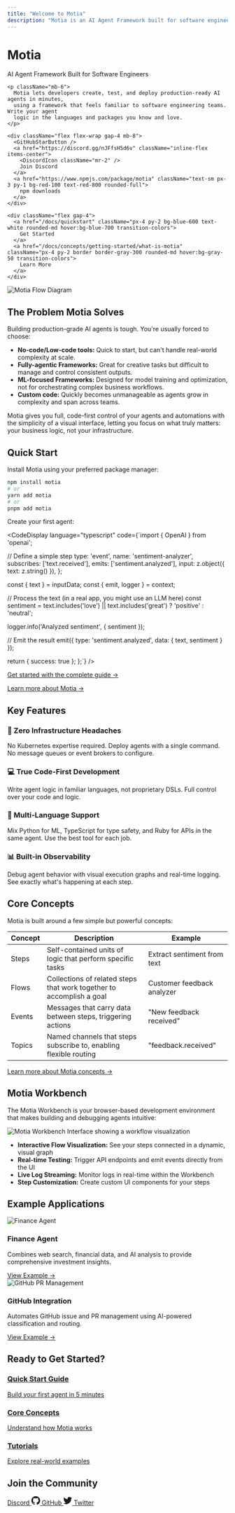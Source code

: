 ```yaml
---
title: "Welcome to Motia"
description: "Motia is an AI Agent Framework built for software engineers, enabling you to create, test, and deploy production-ready AI agents with code-first flexibility"
---
```



<div className="flex flex-col md:flex-row items-center md:items-start gap-8 mb-12">
  <div className="flex-1">
    <h1 className="text-5xl font-bold mb-4">Motia</h1>
    <p className="text-xl mb-6">AI Agent Framework Built for Software Engineers</p>
    
    <p className="mb-6">
      Motia lets developers create, test, and deploy production-ready AI agents in minutes, 
      using a framework that feels familiar to software engineering teams. Write your agent 
      logic in the languages and packages you know and love.
    </p>
    
    <div className="flex flex-wrap gap-4 mb-8">
      <GitHubStarButton />
      <a href="https://discord.gg/nJFfsH5d6v" className="inline-flex items-center">
        <DiscordIcon className="mr-2" />
        Join Discord
      </a>
      <a href="https://www.npmjs.com/package/motia" className="text-sm px-3 py-1 bg-red-100 text-red-800 rounded-full">
        npm downloads
      </a>
    </div>
    
    <div className="flex gap-4">
      <a href="/docs/quickstart" className="px-4 py-2 bg-blue-600 text-white rounded-md hover:bg-blue-700 transition-colors">
        Get Started
      </a>
      <a href="/docs/concepts/getting-started/what-is-motia" className="px-4 py-2 border border-gray-300 rounded-md hover:bg-gray-50 transition-colors">
        Learn More
      </a>
    </div>
  </div>
  
  <div className="flex-1">
    <img 
      src="/images/flow.png" 
      alt="Motia Flow Diagram" 
      className="rounded-lg border border-gray-200 shadow-md"
    />
  </div>
</div>

## The Problem Motia Solves

Building production-grade AI agents is tough. You're usually forced to choose:

- **No-code/Low-code tools:** Quick to start, but can't handle real-world complexity at scale.
- **Fully-agentic Frameworks:** Great for creative tasks but difficult to manage and control consistent outputs.
- **ML-focused Frameworks:** Designed for model training and optimization, not for orchestrating complex business workflows.
- **Custom code:** Quickly becomes unmanageable as agents grow in complexity and span across teams.

Motia gives you full, code-first control of your agents and automations with the simplicity of a visual interface, letting you focus on what truly matters: your business logic, not your infrastructure.

## Quick Start

Install Motia using your preferred package manager:

```bash
npm install motia
# or
yarn add motia
# or
pnpm add motia
```

Create your first agent:

<CodeDisplay
  language="typescript"
  code={`import { OpenAI } from 'openai';

// Define a simple step
  type: 'event',
  name: 'sentiment-analyzer',
  subscribes: ['text.received'],
  emits: ['sentiment.analyzed'],
  input: z.object({ text: z.string() }),
};

  const { text } = inputData;
  const { emit, logger } = context;
  
  // Process the text (in a real app, you might use an LLM here)
  const sentiment = text.includes('love') || text.includes('great') 
    ? 'positive' 
    : 'neutral';
  
  logger.info('Analyzed sentiment', { sentiment });
  
  // Emit the result
  emit({
    type: 'sentiment.analyzed',
    data: { text, sentiment }
  });
  
  return { success: true };
};`}
/>

[Get started with the complete guide →](/docs/quickstart)

<div className="text-center mt-4">
  <a href="/docs/concepts/getting-started/what-is-motia" className="text-blue-600 hover:text-blue-800 font-medium">
    Learn more about Motia →
  </a>
</div>

## Key Features

<div className="grid grid-cols-1 md:grid-cols-2 gap-6 my-8">
  <div className="feature-card p-6 border border-gray-200 rounded-lg">
    <h3 className="text-xl font-semibold mb-2">🚀 Zero Infrastructure Headaches</h3>
    <p>No Kubernetes expertise required. Deploy agents with a single command. No message queues or event brokers to configure.</p>
  </div>
  
  <div className="feature-card p-6 border border-gray-200 rounded-lg">
    <h3 className="text-xl font-semibold mb-2">💻 True Code-First Development</h3>
    <p>Write agent logic in familiar languages, not proprietary DSLs. Full control over your code and logic.</p>
  </div>
  
  <div className="feature-card p-6 border border-gray-200 rounded-lg">
    <h3 className="text-xl font-semibold mb-2">🔀 Multi-Language Support</h3>
    <p>Mix Python for ML, TypeScript for type safety, and Ruby for APIs in the same agent. Use the best tool for each job.</p>
  </div>
  
  <div className="feature-card p-6 border border-gray-200 rounded-lg">
    <h3 className="text-xl font-semibold mb-2">📊 Built-in Observability</h3>
    <p>Debug agent behavior with visual execution graphs and real-time logging. See exactly what's happening at each step.</p>
  </div>
</div>

## Core Concepts

Motia is built around a few simple but powerful concepts:

<div className="overflow-x-auto my-8">
  <table className="w-full border-collapse">
    <thead>
      <tr className="bg-gray-100">
        <th className="border border-gray-300 p-3 text-left">Concept</th>
        <th className="border border-gray-300 p-3 text-left">Description</th>
        <th className="border border-gray-300 p-3 text-left">Example</th>
      </tr>
    </thead>
    <tbody>
      <tr>
        <td className="border border-gray-300 p-3 font-medium">Steps</td>
        <td className="border border-gray-300 p-3">Self-contained units of logic that perform specific tasks</td>
        <td className="border border-gray-300 p-3">Extract sentiment from text</td>
      </tr>
      <tr>
        <td className="border border-gray-300 p-3 font-medium">Flows</td>
        <td className="border border-gray-300 p-3">Collections of related steps that work together to accomplish a goal</td>
        <td className="border border-gray-300 p-3">Customer feedback analyzer</td>
      </tr>
      <tr>
        <td className="border border-gray-300 p-3 font-medium">Events</td>
        <td className="border border-gray-300 p-3">Messages that carry data between steps, triggering actions</td>
        <td className="border border-gray-300 p-3">"New feedback received"</td>
      </tr>
      <tr>
        <td className="border border-gray-300 p-3 font-medium">Topics</td>
        <td className="border border-gray-300 p-3">Named channels that steps subscribe to, enabling flexible routing</td>
        <td className="border border-gray-300 p-3">"feedback.received"</td>
      </tr>
    </tbody>
  </table>
</div>

<div className="text-center mb-8">
  <a href="/docs/concepts/getting-started/what-is-motia" className="text-blue-600 hover:text-blue-800 font-medium">
    Learn more about Motia concepts →
  </a>
</div>

## Motia Workbench

The Motia Workbench is your browser-based development environment that makes building and debugging agents intuitive:

<div className="my-8">
  <img 
    src="/images/gmail-example.png" 
    alt="Motia Workbench Interface showing a workflow visualization" 
    className="rounded-lg border border-gray-200 shadow-md w-full"
  />
</div>

- **Interactive Flow Visualization:** See your steps connected in a dynamic, visual graph
- **Real-time Testing:** Trigger API endpoints and emit events directly from the UI
- **Live Log Streaming:** Monitor logs in real-time within the Workbench
- **Step Customization:** Create custom UI components for your steps

## Example Applications

<div className="grid grid-cols-1 md:grid-cols-2 gap-8 my-8">
  <div className="example-card border border-gray-200 rounded-lg overflow-hidden">
    <img src="/images/examples/finance-agent.png" alt="Finance Agent" className="w-full h-48 object-cover" />
    <div className="p-4">
      <h3 className="text-xl font-semibold mb-2">Finance Agent</h3>
      <p className="mb-4">Combines web search, financial data, and AI analysis to provide comprehensive investment insights.</p>
      <a href="https://github.com/MotiaDev/motia-examples/tree/main/examples/finance-agent" className="text-blue-600 hover:text-blue-800">
        View Example →
      </a>
    </div>
  </div>
  
  <div className="example-card border border-gray-200 rounded-lg overflow-hidden">
    <img src="/images/examples/github-pr-management.png" alt="GitHub PR Management" className="w-full h-48 object-cover" />
    <div className="p-4">
      <h3 className="text-xl font-semibold mb-2">GitHub Integration</h3>
      <p className="mb-4">Automates GitHub issue and PR management using AI-powered classification and routing.</p>
      <a href="https://github.com/MotiaDev/motia-examples/tree/main/examples/github-integration-workflow" className="text-blue-600 hover:text-blue-800">
        View Example →
      </a>
    </div>
  </div>
</div>

## Ready to Get Started?

<div className="grid grid-cols-1 md:grid-cols-3 gap-4 my-12">
  <a href="/docs/quickstart" className="p-6 bg-blue-50 rounded-lg text-center hover:bg-blue-100 transition-colors">
    <h3 className="text-xl font-semibold mb-2">Quick Start Guide</h3>
    <p>Build your first agent in 5 minutes</p>
  </a>
  
  <a href="/docs/concepts/getting-started/what-is-motia" className="p-6 bg-purple-50 rounded-lg text-center hover:bg-purple-100 transition-colors">
    <h3 className="text-xl font-semibold mb-2">Core Concepts</h3>
    <p>Understand how Motia works</p>
  </a>
  
  <a href="/docs/real-world-tutorials" className="p-6 bg-green-50 rounded-lg text-center hover:bg-green-100 transition-colors">
    <h3 className="text-xl font-semibold mb-2">Tutorials</h3>
    <p>Explore real-world examples</p>
  </a>
</div>

## Join the Community

<div className="flex flex-wrap justify-center gap-6 my-8">
  <a href="https://discord.gg/nJFfsH5d6v" className="flex items-center gap-2 px-4 py-2 border border-gray-300 rounded-md hover:bg-gray-50 transition-colors">
    <DiscordIcon />
    Discord
  </a>
  
  <a href="https://github.com/MotiaDev/motia" className="flex items-center gap-2 px-4 py-2 border border-gray-300 rounded-md hover:bg-gray-50 transition-colors">
    <svg xmlns="http://www.w3.org/2000/svg" width="20" height="20" viewBox="0 0 24 24" fill="currentColor">
      <path d="M12 0c-6.626 0-12 5.373-12 12 0 5.302 3.438 9.8 8.207 11.387.599.111.793-.261.793-.577v-2.234c-3.338.726-4.033-1.416-4.033-1.416-.546-1.387-1.333-1.756-1.333-1.756-1.089-.745.083-.729.083-.729 1.205.084 1.839 1.237 1.839 1.237 1.07 1.834 2.807 1.304 3.492.997.107-.775.418-1.305.762-1.604-2.665-.305-5.467-1.334-5.467-5.931 0-1.311.469-2.381 1.236-3.221-.124-.303-.535-1.524.117-3.176 0 0 1.008-.322 3.301 1.23.957-.266 1.983-.399 3.003-.404 1.02.005 2.047.138 3.006.404 2.291-1.552 3.297-1.23 3.297-1.23.653 1.653.242 2.874.118 3.176.77.84 1.235 1.911 1.235 3.221 0 4.609-2.807 5.624-5.479 5.921.43.372.823 1.102.823 2.222v3.293c0 .319.192.694.801.576 4.765-1.589 8.199-6.086 8.199-11.386 0-6.627-5.373-12-12-12z"/>
    </svg>
    GitHub
  </a>
  
  <a href="https://twitter.com/motiadev" className="flex items-center gap-2 px-4 py-2 border border-gray-300 rounded-md hover:bg-gray-50 transition-colors">
    <svg xmlns="http://www.w3.org/2000/svg" width="20" height="20" viewBox="0 0 24 24" fill="currentColor">
      <path d="M24 4.557c-.883.392-1.832.656-2.828.775 1.017-.609 1.798-1.574 2.165-2.724-.951.564-2.005.974-3.127 1.195-.897-.957-2.178-1.555-3.594-1.555-3.179 0-5.515 2.966-4.797 6.045-4.091-.205-7.719-2.165-10.148-5.144-1.29 2.213-.669 5.108 1.523 6.574-.806-.026-1.566-.247-2.229-.616-.054 2.281 1.581 4.415 3.949 4.89-.693.188-1.452.232-2.224.084.626 1.956 2.444 3.379 4.6 3.419-2.07 1.623-4.678 2.348-7.29 2.04 2.179 1.397 4.768 2.212 7.548 2.212 9.142 0 14.307-7.721 13.995-14.646.962-.695 1.797-1.562 2.457-2.549z"/>
    </svg>
    Twitter
  </a>
</div>
